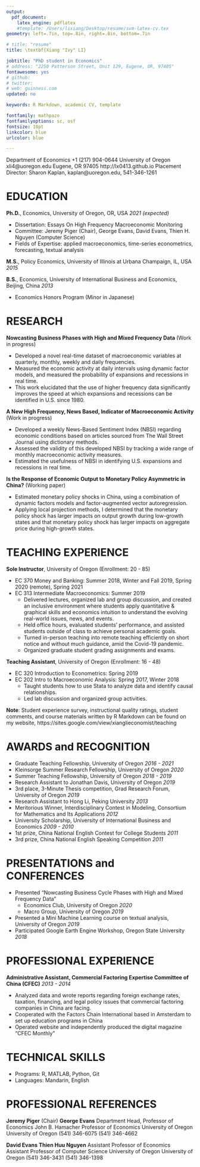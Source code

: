 ```yaml
---
output: 
  pdf_document:
    latex_engine: pdflatex
    #template: /Users/lixiang/Desktop/resume/svm-latex-cv.tex
geometry: left=.7in, top=.8in, right=.8in, bottom=.7in

# title: "resume"
title: \textbf{Xiang "Ivy" LI}

jobtitle: "PhD student in Economics"
# address: "2250 Patterson Street, Unit 129, Eugene, OR, 97405"
fontawesome: yes
# github: 
# twitter:
# web: guinness.com
updated: no

keywords: R Markdown, academic CV, template

fontfamily: mathpazo
fontfamilyoptions: sc, osf
fontsize: 10pt
linkcolor: blue
urlcolor: blue

---
```

Department of Economics  \hfill +1 (217) 904-0644
\newline University of Oregon \hfill xli4@uoregon.edu
\newline Eugene, OR 97405 \hfill http://lx0413.github.io
\newline Placement Director: Sharon Kaplan, kaplan@uoregon.edu, 541-346-1261


\rule[2ex]{\textwidth}{1pt}

\vspace{-25pt}

\thispagestyle{empty}

# EDUCATION
**Ph.D.**, Economics, University of Oregon, OR, USA \hfill _2021 (expected)_

- Dissertation: Essays On High Frequency Macroeconomic Monitoring
- Committee: Jeremy Piger (Chair), George Evans, David Evans, Thien H. Nguyen (Computer Science)
- Fields of Expertise: applied macroeconomics, time-series econometrics, forecasting, textual analysis

**M.S.**, Policy Economics, University of Illinois at Urbana Champaign, IL, USA \hfill _2015_

**B.S.**, Economics, University of International Business and Economics, Beijing, China  \hfill _2013_

  - Economics Honors Program (Minor in Japanese)

# RESEARCH
**Nowcasting Business Phases with High and Mixed Frequency Data** (Work in progress)

- Developed a novel real-time dataset of macroeconomic variables at quarterly, monthly, weekly and daily frequencies.
- Measured the economic activity at daily intervals using dynamic factor models, and measured the probability of expansions and recessions in real time. 
- This work elucidated that the use of higher frequency data significantly improves the speed at which expansions and recessions can be identified in U.S. since 1980.

<!--- I take a three-step approach. First, I use the mixed frequency dynamic factor model to extract a coincident index of real economic activity using daily, weekly, monthly and quarterly data. Second, I train a variety of supervised machine learning classification techniques to classify the coincident index into recession and expansion regimes. Finally, I use these trained classifiers to evaluate the evidence for new business cycle turning points in end-of-sample data that has not yet been classified by the NBER. --->

**A New High Frequency, News Based, Indicator of Macroeconomic Activity** (Work in progress)

- Developed a weekly News-Based Sentiment Index (NBSI) regarding economic conditions based on articles sourced from The Wall Street Journal using dictionary methods.
- Assessed the validity of this developed NBSI by tracking a wide range of monthly macroeconomic activity measures. 
- Estimated the usefulness of NBSI in identifying U.S. expansions and recessions in real time. 

**Is the Response of Economic Output to Monetary Policy Asymmetric in China?** (Working paper)

- Estimated monetary policy shocks in China, using a combination of dynamic factors models and factor-augmented vector autoregression.
- Applying local projection methods, I determined that the monetary policy shock has larger impacts on output growth during low-growth states and that monetary policy shock has larger impacts on aggregate price during high-growth states.

<!--- I take a four-step approach. First, Chinese economic activity and aggregate price level are measured using dynamic factors models. Second, monetary policy shocks are identified with Choleski residuals from a factor-augmented vector autoregression. Third, high-growth vs. low-growth phases are measured using a smooth transition logistic function. Lastly, the response of economic activity and price to monetary policy shocks in high-growth periods vs. low-growth periods are estimated via the local projection method--->


<!---
- This paper is the first to study asymmetry in the response of monetary policy on the Chinese economy over the business cycle. Asymmetry is defined in terms of the effects of monetary policy in high-growth periods vs. low-growth periods. High-growth and low-growth phases are measured using a smooth transition logistic function. Using local projection method, I find evidence that monetary policy shocks have larger impacts on output growth during low-growth states; during high-growth states, monetary policy shocks have larger impacts on inflation. This evidence is consistent with a convex aggregate supply curve
--->

<!---
**Forecasting Using Bayesian VAR** 
- This paper uses a quarterly US data set on inflation rate, unemployment rate, and interest rate from 1948Q1 to 2018Q1, and then performs an (pseudo) out-of-sample 1-period and 4-period forecast
- This paper uses Bayesian method to estimate a VAR(2) model, based on 2 analytical priors (Minnesota prior and Natural Conjugate prior), and 2 non-analytical priors (Independent Normal - Wishart prior and Stochastic Search Variable Selection prior)
- This paper shows that SSVC prior performs a better 1-period forecast, and independent Normal-Wishart prior performs a better 4-period forecast, in terms of minimal mean squared forecast error
- As forecast horizon gets longer, Minnesota prior generates a large forecast error. Non-analytical prior performs better than analytical priors in terms of forecast ability, especially when forecast horizon gets longer
--->

<!---
**Detecting the Potential Conspirators** (Working paper, with Yizhi Chen and Dong Wang, Awarded Meritorious Winner of 2012 Mathematical Contest in Modeling by the Consortium for Mathematics & Applications) 

- Analyzing data on confirmed criminals, this project applies degree, betweenness and connection in social network analysis to measure crime probabilities of suspects in the network.
- I explored analytic hierarchy process and pointwise mutual information methods to quantify semantic orientation of messages conveyed in a crime network.
--->


# TEACHING EXPERIENCE
**Sole Instructor**, University of Oregon (Enrollment: 20 - 85)

- EC 370 Money and Banking: Summer 2018, Winter and Fall 2019, Spring 2020 (remote), Spring 2021 
- EC 313 Intermediate Macroeconomics: Summer 2019
  - Delivered lectures, organized lab and group discussion, and created an inclusive environment where students apply quantitative & graphical skills and economics intuition to understand the evolving real-world issues, news, and events. 
  - Held office hours, evaluated students' performance, and assisted students outside of class to achieve personal academic goals.
  - Turned in-person teaching into remote teaching efficiently on short notice and without much guidance, amid the Covid-19 pandemic.
  - Organized graduate student grading assignments and exams.
    
**Teaching Assistant**, University of Oregon (Enrollment: 16 - 48)

- EC 320 Introduction to Econometrics: Spring 2019
- EC 202 Intro to Macroeconomic Analysis: Spring 2017, Winter 2018
  - Taught students how to use Stata to analyze data and identify causal relationships. 
  - Led lab discussion and organized group activities.
  
**Note**: Student experience survey, instructional quality ratings, student comments, and course materials written by R Markdown can be found on my website, https://sites.google.com/view/xianglieconomist/teaching


\thispagestyle{empty}

# AWARDS and RECOGNITION
- Graduate Teaching Fellowship, University of Oregon \hfill _2016 - 2021_
- Kleinsorge Summer Research Fellowship,  University of Oregon \hfill _2020_
- Summer Teaching Fellowship, University of Oregon \hfill _2018 - 2019_
- Research Assistant to Jonathan Davis, University of Oregon \hfill _2019_
- 3rd place, 3-Minute Thesis competition, Grad Research Forum, University of Oregon \hfill _2019_
- Research Assistant to Hong Li, Peking University \hfill _2013_
- Meritorious Winner, Interdisciplinary Contest in Modeling, Consortium for Mathematics and Its Applications \hfill _2012_
- University Scholarship, University of International Business and Economics \hfill _2009 - 2010_
- 1st prize, China National English Contest for College Students \hfill _2011_
- 3rd prize, China National English Speaking Competition \hfill _2011_

<!--- - Simulated a dataset with 7000 observations and 131 variables according to the statistics of each variable
- Reviewed R code for a project that uses random forest and causal forest methods to explore treatment heterogeneity effects of summer jobs on youth behavioral changes --->

<!--- - Wrote project proposals for 2013 China National Natural Science Fund 
- Authored literature review on correlations between resource endowment and spatial layout, rationality of spatial layout, site selection of renewable resource--->

# PRESENTATIONS and CONFERENCES
- Presented "Nowcasting Business Cycle Phases with High and Mixed Frequency Data"
  - Economics Club, University of Oregon \hfill _2020_
  - Macro Group, University of Oregon \hfill _2019_
- Presented a Mini Machine Learning course on textual analysis, University of Oregon \hfill _2019_
- Participated Google Earth Engine Workshop, Oregon State University  \hfill _2018_

# PROFESSIONAL EXPERIENCE
**Administrative Assistant, Commercial Factoring Expertise Committee of China (CFEC)** \hfill _2013 - 2014_

- Analyzed data and wrote reports regarding foreign exchange rates, taxation, financing, and legal policy issues that commercial factoring companies in China are facing.
- Cooperated with the Factors Chain International based in Amsterdam to set up education programs in China
- Operated website and independently produced the digital magazine “CFEC Monthly”

<!--- - Advanced proposals to the Ministry of Commerce that resulted in the development of standard terminology and regulation policies for commercial factoring industry in China
- Worked with the Peoples’ Bank of China to establish a credit reference platform for factoring companies--->

# TECHNICAL SKILLS
- Programs: R, MATLAB, Python, Git
- Languages: Mandarin, English 

# PROFESSIONAL REFERENCES
**Jeremy Piger** (Chair) \hspace{2in} **George Evans** \newline
Department Head, Professor of Economics \hspace{0.65in}  John B. Hamacher Professor of Economics \newline
University of Oregon \hspace{2in}  University of Oregon \newline
(541) 346-6075 \hspace{2.4in}  (541) 346-4662 \newline
\href{mailto:jpiger@uoregon.edu}{\texttt{jpiger@uoregon.edu}} \hspace{2in}  \href{mailto:gevans@uoregon.edu}{\texttt{gevans@uoregon.edu}}

**David Evans** \hspace{2.5in} **Thien Huu Nguyen** \newline
Assistant Professor of Economics \hspace{1.25in} Assistant Professor of Computer Science  \newline 
University of Oregon \hspace{2in} University of Oregon \newline
(541) 346-3431 \hspace{2.4in}  (541) 346-1398 \newline \href{mailto:thien@cs.uoregon.edu}{\texttt{thien@cs.uoregon.edu}} \hspace{1.8in}
\href{mailto:devans@uoregon.edu}{\texttt{devans@uoregon.edu}} 




